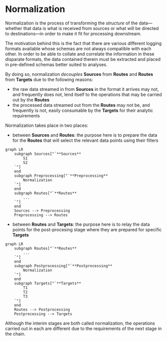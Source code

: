 # Normalization

Normalization is the process of transforming the _structure_ of the data&mdash;whether that data is what is received from sources or what will be directed to destinations&mdash;in order to make it fit for processing downstream.

The motivation behind this is the fact that there are various different logging formats available whose schemas are not always compatible with each other. In order to be able to collate and correlate the information in these disparate formats, the data contained therein must be extracted and placed in pre-defined schemas better suited to analyses.

By doing so, normalization _decouples_ **Sources** from **Routes** and **Routes** from **Targets** due to the following reasons:

- the raw data streamed in from **Sources** in the format it arrives may not, and frequently does not, lend itself to the operations that may be carried out by the **Routes**
- the processed data streamed out from the **Routes** may not be, and frequently is not, easily consumable by the **Targets** for their analytic requirements

Normalization takes place in two places:

* between **Sources** and **Routes**: the purpose here is to prepare the data for the **Routes** that will select the relevant data points using their filters

```mermaid
graph LR
	subgraph Sources["`**Sources**
		S1
		S2
	`"]
	end
	subgraph Preprocessing["`**Preprocessing**
		Normalization
	`"]
	end
	subgraph Routes["`**Routes**
		...
	`"]
	end
	Sources --> Preprocessing
	Preprocessing --> Routes
```

* between **Routes** and **Targets**: the purpose here is to relay the data points for the post-procesing stage where they are prepared for specific **Targets**

```mermaid
graph LR
	subgraph Routes["`**Routes**
		...
	`"]
	end
	subgraph Postprocessing["`**Postprocessing**
		Normalization
	`"]
	end
	subgraph Targets["`**Targets**
		T1
		T2
		T3
	`"]
	end
	Routes --> Postprocessing
	Postprocessing --> Targets
```

Although the interim stages are both called normalization, the operations carried out in each are different due to the requirements of the next stage in the chain.

